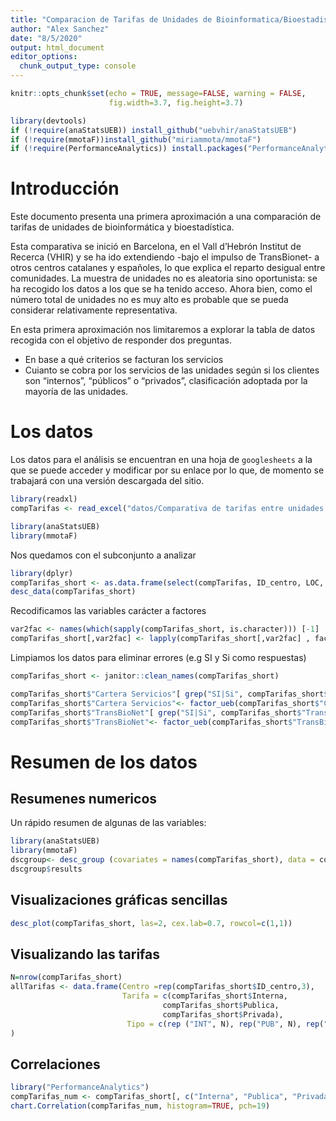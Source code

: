 ```yaml
---
title: "Comparacion de Tarifas de Unidades de Bioinformatica/Bioestadistica"
author: "Alex Sanchez"
date: "8/5/2020"
output: html_document
editor_options: 
  chunk_output_type: console
---
```


```r
knitr::opts_chunk$set(echo = TRUE, message=FALSE, warning = FALSE, 
                      fig.width=3.7, fig.height=3.7)
```
```r
library(devtools)
if (!require(anaStatsUEB)) install_github("uebvhir/anaStatsUEB")
if (!require(mmotaF))install_github("miriammota/mmotaF")
if (!require(PerformanceAnalytics)) install.packages("PerformanceAnalytics")
```


# Introducción

Este documento presenta una primera aproximación a una comparación de tarifas de unidades de bioinformática y bioestadística.

Esta comparativa se inició en Barcelona, en el Vall d'Hebrón Institut de Recerca (VHIR) y se ha ido extendiendo -bajo el impulso de TransBionet- a otros centros catalanes y españoles, lo que explica el reparto desigual entre comunidades. 
La muestra de unidades no es aleatoria sino oportunista: se ha recogido los datos a los que se ha tenido acceso. Ahora bien, como el número total de unidades no es muy alto es probable que se pueda considerar relativamente representativa.

En esta primera aproximación nos limitaremos a explorar la tabla de datos recogida con el objetivo de responder dos preguntas.

- En base a qué criterios se facturan los servicios
- Cuianto se cobra por los servicios de las unidades según si los clientes son "internos", "públicos" o "privados", clasificación adoptada por la mayoría de las unidades.


# Los datos

Los datos para el análisis se encuentran en una hoja de `googlesheets` a la que se puede acceder y modificar por su enlace por lo que, de momento se trabajará con una versión descargada del sitio.

```r
library(readxl)
compTarifas <- read_excel("datos/Comparativa de tarifas entre unidades.xlsx")
```


```r
library(anaStatsUEB)
library(mmotaF)
```

Nos quedamos con el subconjunto a analizar

```r
library(dplyr)
compTarifas_short <- as.data.frame(select(compTarifas, ID_centro, LOC, Tipo, TransBioNet, Criterio,"Cartera Servicios", Pers., Interna, Publica, Privada))
desc_data(compTarifas_short)
```

Recodificamos las variables carácter a factores


```r
var2fac <- names(which(sapply(compTarifas_short, is.character))) [-1]
compTarifas_short[,var2fac] <- lapply(compTarifas_short[,var2fac] , factor) 
```

Limpiamos los datos para eliminar errores (e.g SI y Si como respuestas)

```r
compTarifas_short <- janitor::clean_names(compTarifas_short) 
```

```r
compTarifas_short$"Cartera Servicios"[ grep("SI|Si", compTarifas_short$"Cartera Servicios")] <- "Sí" 
compTarifas_short$"Cartera Servicios"<- factor_ueb(compTarifas_short$"Cartera Servicios") 
compTarifas_short$"TransBioNet"[ grep("SI|Si", compTarifas_short$"TransBioNet")] <- "Sí" 
compTarifas_short$"TransBioNet"<- factor_ueb(compTarifas_short$"TransBioNet") 
```


# Resumen de los datos

## Resumenes numericos

Un rápido resumen de algunas de las variables:

```r
library(anaStatsUEB)
library(mmotaF)
dscgroup<- desc_group (covariates = names(compTarifas_short), data = compTarifas_short)
dscgroup$results
```

## Visualizaciones gráficas sencillas

```r
desc_plot(compTarifas_short, las=2, cex.lab=0.7, rowcol=c(1,1))
```

## Visualizando las tarifas

```r
N=nrow(compTarifas_short)
allTarifas <- data.frame(Centro =rep(compTarifas_short$ID_centro,3), 
                         Tarifa = c(compTarifas_short$Interna, 
                                  compTarifas_short$Publica,
                                  compTarifas_short$Privada),
                          Tipo = c(rep ("INT", N), rep("PUB", N), rep("PRIV", N))
)
```


## Correlaciones

```r
library("PerformanceAnalytics")
compTarifas_num <- compTarifas_short[, c("Interna", "Publica", "Privada")]
chart.Correlation(compTarifas_num, histogram=TRUE, pch=19)
```



